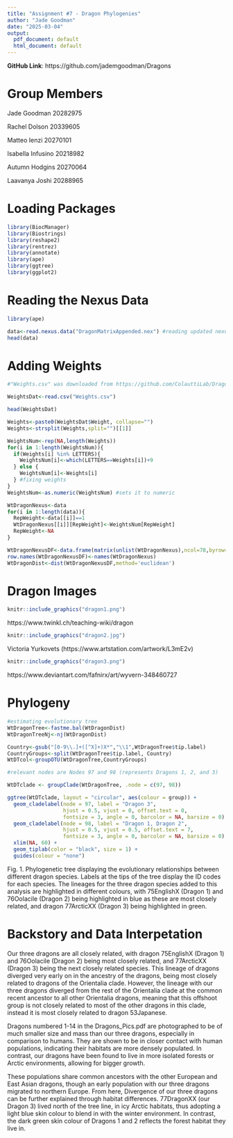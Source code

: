 ```yaml
---
title: "Assignment #7 - Dragon Phylogenies"
author: "Jade Goodman"
date: "2025-03-04"
output:
  pdf_document: default
  html_document: default
---
```

**GitHub Link**: https://github.com/jademgoodman/Dragons

# Group Members
Jade Goodman 20282975

Rachel Dolson 20339605

Matteo Ienzi 20270101

Isabella Infusino 20218982

Autumn Hodgins 20270064

Laavanya Joshi 20288965

# Loading Packages
```r
library(BiocManager)
library(Biostrings)
library(reshape2)
library(rentrez)
library(annotate)
library(ape)
library(ggtree)
library(ggplot2)
```

# Reading the Nexus Data
```r
library(ape)

data<-read.nexus.data("DragonMatrixAppended.nex") #reading updated nexus file
head(data)
```

# Adding Weights

```r
#"Weights.csv" was downloaded from https://github.com/ColauttiLab/DragonPhylogeny

WeightsDat<-read.csv("Weights.csv")

head(WeightsDat)
```

```r
Weights<-paste0(WeightsDat$Weight, collapse="")
Weights<-strsplit(Weights,split="")[[1]]
```

```r
WeightsNum<-rep(NA,length(Weights))
for(i in 1:length(WeightsNum)){
  if(Weights[i] %in% LETTERS){
    WeightsNum[i]<-which(LETTERS==Weights[i])+9
  } else {
    WeightsNum[i]<-Weights[i]
  } #fixing weights
}
WeightsNum<-as.numeric(WeightsNum) #sets it to numeric
```

```r
WtDragonNexus<-data
for(i in 1:length(data)){
  RepWeight<-data[[i]]==1
  WtDragonNexus[[i]][RepWeight]<-WeightsNum[RepWeight]
  RepWeight<-NA
}
```


```r
WtDragonNexusDF<-data.frame(matrix(unlist(WtDragonNexus),ncol=78,byrow=T))
row.names(WtDragonNexusDF)<-names(WtDragonNexus)
WtDragonDist<-dist(WtDragonNexusDF,method='euclidean')
```


# Dragon Images
```r
knitr::include_graphics("dragon1.png")
```
https://www.twinkl.ch/teaching-wiki/dragon 


```r
knitr::include_graphics("dragon2.jpg")
```
Victoria Yurkovets (https://www.artstation.com/artwork/L3mE2v)


```r
knitr::include_graphics("dragon3.png")
```
https://www.deviantart.com/fafnirx/art/wyvern-348460727


# Phylogeny
```r
#estimating evolutionary tree
WtDragonTree<-fastme.bal(WtDragonDist)
WtDragonTreeNj<-nj(WtDragonDist)
```

```r
Country<-gsub("[0-9\\.]+([^X]+)X*","\\1",WtDragonTree$tip.label)
CountryGroups<-split(WtDragonTree$tip.label, Country)
WtDTcol<-groupOTU(WtDragonTree,CountryGroups)
```

```r
#relevant nodes are Nodes 97 and 98 (represents Dragons 1, 2, and 3)

WtDTclade <- groupClade(WtDragonTree, .node = c(97, 98))

ggtree(WtDTclade, layout = "circular", aes(colour = group)) + 
  geom_cladelabel(node = 97, label = "Dragon 3", 
                  hjust = 0.5, vjust = 0, offset.text = 0, 
                  fontsize = 3, angle = 0, barcolor = NA, barsize = 0) + 
  geom_cladelabel(node = 98, label = "Dragon 1, Dragon 2", 
                  hjust = 0.5, vjust = 0.5, offset.text = 7, 
                  fontsize = 3, angle = 0, barcolor = NA, barsize = 0) + 
  xlim(NA, 60) +  
  geom_tiplab(color = "black", size = 1) +
  guides(colour = "none")
```

Fig. 1. Phylogenetic tree displaying the evolutionary relationships between different dragon species. Labels at the tips of the tree display the ID codes for each species. The lineages for the three dragon species added to this analysis are highlighted in different colours, with 75EnglishX (Dragon 1) and 76Oolacile (Dragon 2) being highlighted in blue as these are most closely related, and dragon 77ArcticXX (Dragon 3) being highlighted in green.

# Backstory and Data Interpetation
Our three dragons are all closely related, with dragon 75EnglishX (Dragon 1) and 76Oolacile (Dragon 2) being most closely related, and 77ArcticXX (Dragon 3) being the next closely related species. This lineage of dragons diverged very early on in the ancestry of the dragons, being most closely related to dragons of the Orientalia clade. However, the lineage with our three dragons diverged from the rest of the Orientalia clade at the common recent ancestor to all other Orientalia dragons, meaning that this offshoot group is not closely related to most of the other dragons in this clade, instead it is most closely related to dragon 53Japanese.

Dragons numbered 1-14 in the Dragons_Pics.pdf are photographed to be of much smaller size and mass than our three dragons, especially in comparison to humans. They are shown to be in closer contact with human populations, indicating their habitats are more densely populated. In contrast, our dragons have been found to live in more isolated forests or Arctic environments, allowing for bigger growth.

These populations share common ancestors with the other European and East Asian dragons, though an early population with our three dragons migrated to northern Europe. From here, Divergence of our three dragons can be further explained through habitat differences. 77DragonXX (our Dragon 3) lived north of the tree line, in icy Arctic habitats, thus adopting a light blue skin colour to blend in with the winter environment. In contrast, the dark green skin colour of Dragons 1 and 2 reflects the forest habitat they live in. 

